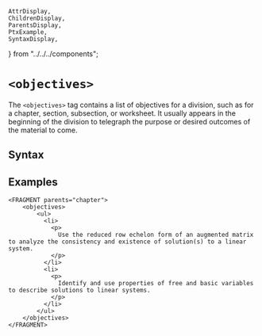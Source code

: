     AttrDisplay,
    ChildrenDisplay,
    ParentsDisplay,
    PtxExample,
    SyntaxDisplay,
} from "../../../components";

# `<objectives>`

The `<objectives>` tag contains a list of objectives for a division, 
such as for a chapter, section, subsection, or worksheet. 
It usually appears in the beginning of the division to telegraph the purpose 
or desired outcomes of the material to come.  

## Syntax

<SyntaxDisplay name="objectives" />

## Examples

```ptx-example
<FRAGMENT parents="chapter">
    <objectives>
        <ul>
          <li>
            <p>
              Use the reduced row echelon form of an augmented matrix to analyze the consistency and existence of solution(s) to a linear system.
            </p>
          </li>
          <li>
            <p>
              Identify and use properties of free and basic variables to describe solutions to linear systems.
            </p>
          </li>
        </ul>
    </objectives>
</FRAGMENT>
```

    